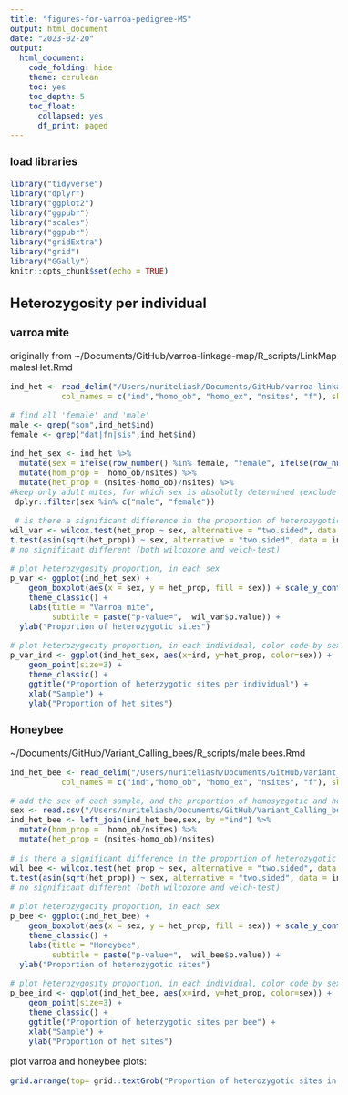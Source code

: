 ```yaml
---
title: "figures-for-varroa-pedigree-MS"
output: html_document
date: "2023-02-20"
output:
  html_document:
    code_folding: hide
    theme: cerulean
    toc: yes
    toc_depth: 5
    toc_float:
      collapsed: yes
      df_print: paged
---
```

<style type="text/css">
  body{
  font-size: 12pt;
}
</style>

### load libraries
```r
library("tidyverse")
library("dplyr")
library("ggplot2")
library("ggpubr")
library("scales")
library("ggpubr")
library("gridExtra")
library("grid")
library("GGally")
knitr::opts_chunk$set(echo = TRUE)
```

## Heterozygosity per individual
### varroa mite
originally from ~/Documents/GitHub/varroa-linkage-map/R_scripts/LinkMap malesHet.Rmd
```r
ind_het <- read_delim("/Users/nuriteliash/Documents/GitHub/varroa-linkage-map/data/vcf_filter/Q40BIALLDP16HDP40mis.5Chr7/Q40BIALLDP16HDP40mis.5Chr7.het", delim = "\t",
           col_names = c("ind","homo_ob", "homo_ex", "nsites", "f"), skip = 1)

# find all 'female' and 'male' 
male <- grep("son",ind_het$ind)
female <- grep("dat|fn|sis",ind_het$ind)

ind_het_sex <- ind_het %>%
  mutate(sex = ifelse(row_number() %in% female, "female", ifelse(row_number() %in% male, "male", "not-determined"))) %>%
  mutate(hom_prop =  homo_ob/nsites) %>%
  mutate(het_prop = (nsites-homo_ob)/nsites) %>%
#keep only adult mites, for which sex is absolutly determined (exclude nymphs and eggs ("not determined"))
 dplyr::filter(sex %in% c("male", "female"))

 # is there a significant difference in the proportion of heterozygotic sites between males and females?5
wil_var <- wilcox.test(het_prop ~ sex, alternative = "two.sided", data = ind_het_sex)
t.test(asin(sqrt(het_prop)) ~ sex, alternative = "two.sided", data = ind_het_sex)
# no significant different (both wilcoxone and welch-test)

# plot heterozygosity proportion, in each sex
p_var <- ggplot(ind_het_sex) +
    geom_boxplot(aes(x = sex, y = het_prop, fill = sex)) + scale_y_continuous() + 
    theme_classic() +
    labs(title = "Varroa mite",
         subtitle = paste("p-value=",  wil_var$p.value)) +
  ylab("Proportion of heterozygotic sites")

# plot heterozygocity proportion, in each individual, color code by sex
p_var_ind <- ggplot(ind_het_sex, aes(x=ind, y=het_prop, color=sex)) + 
    geom_point(size=3) +
    theme_classic() +
    ggtitle("Proportion of heterzygotic sites per individual") +
    xlab("Sample") + 
    ylab("Proportion of het sites")
```

### Honeybee
~/Documents/GitHub/Variant_Calling_bees/R_scripts/male bees.Rmd
```r
ind_het_bee <- read_delim("/Users/nuriteliash/Documents/GitHub/Variant_Calling_bees/data/vcf_stats/bee.het", delim = "\t",
           col_names = c("ind","homo_ob", "homo_ex", "nsites", "f"), skip = 1)

# add the sex of each sample, and the proportion of homosyzgotic and hetero sites
sex <- read.csv("/Users/nuriteliash/Documents/GitHub/Variant_Calling_bees/data/meta.csv")
ind_het_bee <- left_join(ind_het_bee,sex, by ="ind") %>%
  mutate(hom_prop =  homo_ob/nsites) %>%
  mutate(het_prop = (nsites-homo_ob)/nsites)
 
# is there a significant difference in the proportion of heterozygotic sites between males and females?5
wil_bee <- wilcox.test(het_prop ~ sex, alternative = "two.sided", data = ind_het_bee)
t.test(asin(sqrt(het_prop)) ~ sex, alternative = "two.sided", data = ind_het_bee)
# no significant different (both wilcoxone and welch-test)

# plot heterozygocity proportion, in each sex
p_bee <- ggplot(ind_het_bee) +
    geom_boxplot(aes(x = sex, y = het_prop, fill = sex)) + scale_y_continuous() + 
    theme_classic() +
    labs(title = "Honeybee",
         subtitle = paste("p-value=",  wil_bee$p.value)) +
  ylab("Proportion of heterozygotic sites")

# plot heterozygosity proportion, in each individual, color code by sex
p_bee_ind <- ggplot(ind_het_bee, aes(x=ind, y=het_prop, color=sex)) + 
    geom_point(size=3) +
    theme_classic() +
    ggtitle("Proportion of heterzygotic sites per bee") +
    xlab("Sample") + 
    ylab("Proportion of het sites")
```

plot varroa and honeybee plots:
```r
grid.arrange(top= grid::textGrob("Proportion of heterozygotic sites in males and females", gp=grid::gpar(fontsize=20)), p_bee, p_var, nrow = 1)
```

